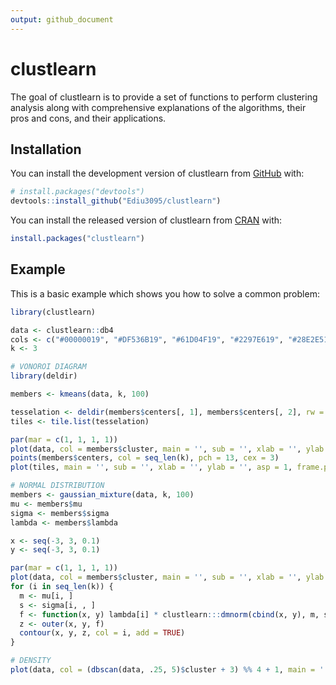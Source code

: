 ```yaml
---
output: github_document
---
```


<!-- README.md is generated from README.Rmd. Please edit that file -->

<!--
```r
knitr::opts_chunk$set(
  collapse = TRUE,
  comment = "#>",
  fig.path = "man/figures/README-",
  out.width = "100%"
)
```
-->

# clustlearn

<!-- badges: start -->
<!-- badges: end -->

The goal of clustlearn is to provide a set of functions to perform clustering analysis along with comprehensive explanations of the algorithms, their pros and cons, and their applications.

## Installation

You can install the development version of clustlearn from [GitHub](https://github.com/) with:

``` r
# install.packages("devtools")
devtools::install_github("Ediu3095/clustlearn")
```

You can install the released version of clustlearn from [CRAN](https://CRAN.R-project.org) with:

``` r
install.packages("clustlearn")
```

## Example

This is a basic example which shows you how to solve a common problem:

```r
library(clustlearn)

data <- clustlearn::db4
cols <- c("#00000019", "#DF536B19", "#61D04F19", "#2297E619", "#28E2E519", "#CD0BBC19", "#F5C71019", "#9e9e9e19")
k <- 3

# VONOROI DIAGRAM
library(deldir)

members <- kmeans(data, k, 100)

tesselation <- deldir(members$centers[, 1], members$centers[, 2], rw = c(-10, 10, -10, 10))
tiles <- tile.list(tesselation)

par(mar = c(1, 1, 1, 1))
plot(data, col = members$cluster, main = '', sub = '', xlab = '', ylab = '', asp = 1, frame.plot = TRUE, axes = FALSE, pch = 20)
points(members$centers, col = seq_len(k), pch = 13, cex = 3)
plot(tiles, main = '', sub = '', xlab = '', ylab = '', asp = 1, frame.plot = TRUE, axes = FALSE, pch = 19, add = TRUE, showpoints = FALSE, border = "#ffffff00", fillcol = cols)

# NORMAL DISTRIBUTION
members <- gaussian_mixture(data, k, 100)
mu <- members$mu
sigma <- members$sigma
lambda <- members$lambda

x <- seq(-3, 3, 0.1) 
y <- seq(-3, 3, 0.1)

par(mar = c(1, 1, 1, 1))
plot(data, col = members$cluster, main = '', sub = '', xlab = '', ylab = '', asp = 1, frame.plot = TRUE, axes = FALSE, pch = 20)
for (i in seq_len(k)) {
  m <- mu[i, ]
  s <- sigma[i, , ]
  f <- function(x, y) lambda[i] * clustlearn:::dmnorm(cbind(x, y), m, s)
  z <- outer(x, y, f)
  contour(x, y, z, col = i, add = TRUE)
}

# DENSITY
plot(data, col = (dbscan(data, .25, 5)$cluster + 3) %% 4 + 1, main = '', sub = '', xlab = '', ylab = '', asp = 1, frame.plot = TRUE, axes = FALSE, pch = 20)
```

<!-- You'll still need to render `README.Rmd` regularly, to keep `README.md` up-to-date. `devtools::build_readme()` is handy for this. You could also use GitHub Actions to re-render `README.Rmd` every time you push. An example workflow can be found here: <https://github.com/r-lib/actions/tree/v1/examples>. -->
